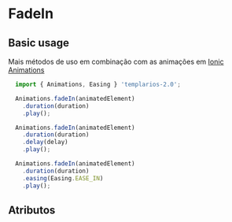 
<Meta of={fadeInStories} />

# FadeIn

## Basic usage

Mais métodos de uso em combinação com as animações em [Ionic Animations](https://ionicframework.com/docs/utilities/animations#methods)

```ts
  import { Animations, Easing } 'templarios-2.0';

  Animations.fadeIn(animatedElement)
    .duration(duration)
    .play();

  Animations.fadeIn(animatedElement)
    .duration(duration)
    .delay(delay)
    .play();

  Animations.fadeIn(animatedElement)
    .duration(duration)
    .easing(Easing.EASE_IN)
    .play();
```

## Atributos

<Canvas of={fadeInStories.Default} />
<Controls of={fadeInStories.Default} />
